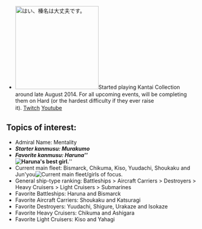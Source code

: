 
* [[File:KanColle-150329-19234305.png|thumb|220px|right|はい、榛名は大丈夫です。]]<span style="line-height:21px;">Started playing Kantai Collection around late August 2014. For all upcoming events, will be completing them on Hard (or the hardest difficulty if they ever raise it). </span>[http://www.twitch.tv/sekronashi Twitch]<span style="line-height:21px;"> </span>[https://www.youtube.com/channel/UCsYjw8VB9CgQvcrQco2yneg Youtube]

==Topics of interest:==

* Admiral Name: Mentality
* '''''Starter kanmusu: Murakumo'''''
* '''''Favorite kanmusu: Haruna'''''<br />'''''[[File:KanColle-150603-15034970.png|thumb|Haruna's best girl.]]'''''
* Current main fleet: Bismarck, Chikuma, Kiso, Yuudachi, Shoukaku and Jun'you[[File:C.Mainfleet.png|thumb|Current main fleet/girls of focus.]]
* General ship-type ranking: Battleships > Aircraft Carriers > Destroyers > Heavy Cruisers > Light Cruisers > Submarines
* Favorite Battleships: Haruna and Bismarck
* Favorite Aircraft Carriers: Shoukaku and Katsuragi
* Favorite Destroyers: Yuudachi, Shigure, Urakaze and Isokaze
* Favorite Heavy Cruisers: Chikuma and Ashigara
* Favorite Light Cruisers: Kiso and Yahagi